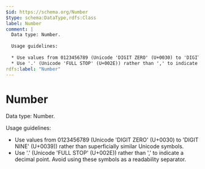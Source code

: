 ```yaml
---
$id: https://schema.org/Number
$type: schema:DataType,rdfs:Class
label: Number
comment: |
  Data type: Number.
  
  Usage guidelines:
  
  * Use values from 0123456789 (Unicode 'DIGIT ZERO' (U+0030) to 'DIGIT NINE' (U+0039)) rather than superficially similar Unicode symbols.
  * Use '.' (Unicode 'FULL STOP' (U+002E)) rather than ',' to indicate a decimal point. Avoid using these symbols as a readability separator.
rdfs:label: "Number"
---
```


# Number

Data type: Number.

Usage guidelines:

* Use values from 0123456789 (Unicode 'DIGIT ZERO' (U+0030) to 'DIGIT NINE' (U+0039)) rather than superficially similar Unicode symbols.
* Use '.' (Unicode 'FULL STOP' (U+002E)) rather than ',' to indicate a decimal point. Avoid using these symbols as a readability separator.

